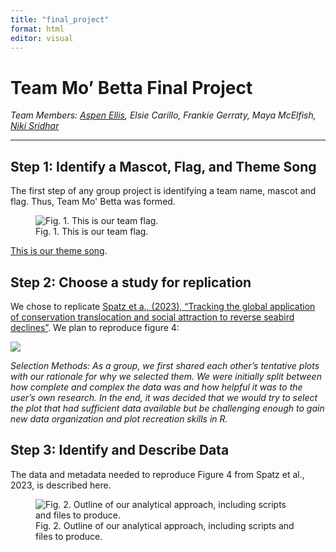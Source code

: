 ```yaml
---
title: "final_project"
format: html
editor: visual
---
```


# Team Mo' Betta Final Project

*Team Members: [Aspen Ellis](https://github.com/boriellis), Elsie Carillo, Frankie Gerraty, Maya McElfish, [Niki Sridhar](https://github.com/nikita-sridhar)*

------------------------------------------------------------------------

## Step 1: Identify a Mascot, Flag, and Theme Song

The first step of any group project is identifying a team name, mascot and flag. Thus, Team Mo\' Betta was formed.

![Fig. 1. This is our team flag.](images/flag.jpg)

[This is our theme song](https://www.youtube.com/watch?v=GEut_r-B0_w).

## Step 2: Choose a study for replication

We chose to replicate [Spatz et a., (2023), "Tracking the global application of conservation translocation and social attraction to reverse seabird declines"](https://www.pnas.org/doi/epdf/10.1073/pnas.2214574120). We plan to reproduce figure 4:

![](images/figure_to_replicate.jpg)

*Selection Methods: As a group, we first shared each other's tentative plots with our rationale for why we selected them. We were initially split between how complete and complex the data was and how helpful it was to the user's own research. In the end, it was decided that we would try to select the plot that had sufficient data available but be challenging enough to gain new data organization and plot recreation skills in R.*

## Step 3: Identify and Describe Data  

The data and metadata needed to reproduce Figure 4 from Spatz et al., 2023, is described here.

![Fig. 2. Outline of our analytical approach, including scripts and files to produce.](images/analysis_outline.png)
